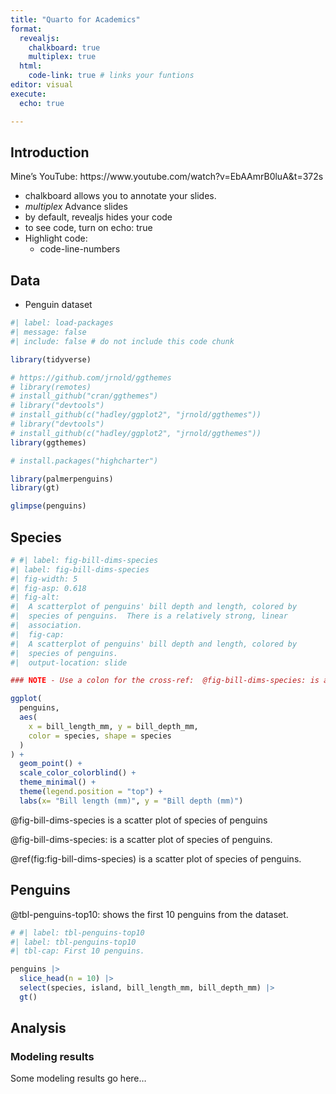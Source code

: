 ```yaml
---
title: "Quarto for Academics"
format: 
  revealjs:
    chalkboard: true
    multiplex: true
  html:
    code-link: true # links your funtions 
editor: visual
execute: 
  echo: true

---
```


## Introduction
Mine's YouTube:  https://www.youtube.com/watch?v=EbAAmrB0luA&t=372s

* chalkboard allows you to annotate your slides.
* *multiplex* Advance slides 
* by default, revealjs hides your code
* to see code, turn on echo: true 
* Highlight code: 
  - code-line-numbers
  

## Data  
* Penguin dataset 
```r
#| label: load-packages
#| message: false
#| include: false # do not include this code chunk  

library(tidyverse)

# https://github.com/jrnold/ggthemes
# library(remotes)
# install_github("cran/ggthemes")
# library("devtools")
# install_github(c("hadley/ggplot2", "jrnold/ggthemes"))
# library("devtools")
# install_github(c("hadley/ggplot2", "jrnold/ggthemes"))
library(ggthemes)

# install.packages("highcharter")

library(palmerpenguins)
library(gt)
```


```r
glimpse(penguins)
```

## Species 



```r

# #| label: fig-bill-dims-species
#| label: fig-bill-dims-species
#| fig-width: 5
#| fig-asp: 0.618
#| fig-alt:
#|  A scatterplot of penguins' bill depth and length, colored by
#|  species of penguins.  There is a relatively strong, linear
#|  association.
#|  fig-cap:
#|  A scatterplot of penguins' bill depth and length, colored by 
#|  species of penguins.
#|  output-location: slide 

### NOTE - Use a colon for the cross-ref:  @fig-bill-dims-species: is a scatter plot of species of penguins.

ggplot(
  penguins,
  aes(
    x = bill_length_mm, y = bill_depth_mm,
    color = species, shape = species
  )
) +
  geom_point() +
  scale_color_colorblind() +
  theme_minimal() +
  theme(legend.position = "top") +
  labs(x= "Bill length (mm)", y = "Bill depth (mm)")

```

@fig-bill-dims-species is a scatter plot of species of penguins

@fig-bill-dims-species: is a scatter plot of species of penguins.

\@ref(fig:fig-bill-dims-species) is a scatter plot of species of penguins.


## Penguins

@tbl-penguins-top10: shows the first 10 penguins from the dataset.

```r

# #| label: tbl-penguins-top10
#| label: tbl-penguins-top10
#| tbl-cap: First 10 penguins.

penguins |>
  slice_head(n = 10) |>
  select(species, island, bill_length_mm, bill_depth_mm) |>
  gt()  

```


## Analysis  

### Modeling results  

Some modeling results go here...  